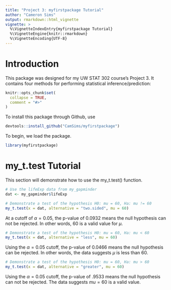 ```yaml
---
title: "Project 3: myfirstpackage Tutorial"
author: "Cameron Sims"
output: rmarkdown::html_vignette
vignette: >
  %\VignetteIndexEntry{myfirstpackage Tutorial}
  %\VignetteEngine{knitr::rmarkdown}
  %\VignetteEncoding{UTF-8}
---
```


# Introduction

This package was designed for my UW STAT 302 course's Project 3. It contains
four methods for performing statistical inference/prediction:
\begin{itemize}
\item Linear Regression
\item T-Test
\item K-Nearest Neighbors with Cross-Validation
\item Random Forests with Cross Validation
\end{itemize}

```r
knitr::opts_chunk$set(
  collapse = TRUE,
  comment = "#>"
)
```

To install this package through Github, use

```r
devtools::install_github("CamSims/myfirstpackage")
```

To begin, we load the package.

```r
library(myfirstpackage)
```

# my_t.test Tutorial

This section will demonstrate how to use the my_t.test() function.

```r
# Use the lifeExp data from my_gapminder
dat <- my_gapminder$lifeExp

# Demonstrate a test of the hypothesis H0: mu = 60, Ha: mu != 60
my_t.test(x = dat, alternative = "two.sided", mu = 60)
```
At a cutoff of $\alpha = 0.05$, the p-value of $0.0932$ means the null
hypothesis can not be rejected. In other words, $60$ is a valid value for $\mu$.

```r
# Demonstrate a test of the hypothesis H0: mu = 60, Ha: mu < 60
my_t.test(x = dat, alternative = "less", mu = 60)
```

Using the $\alpha = 0.05$ cutoff, the p-value of $0.0466$ means the null
hypothesis can be rejected. In other words, the data suggests $\mu$ is less than
$60$.

```r
# Demonstrate a test of the hypothesis H0: mu = 60, Ha: mu > 60
my_t.test(x = dat, alternative = "greater", mu = 60)
```

Using the $\alpha = 0.05$ cutoff, the p-value of $.9533$ means the null
hypothesis can not be rejected. The data suggests $mu = 60$ is a valid value.
